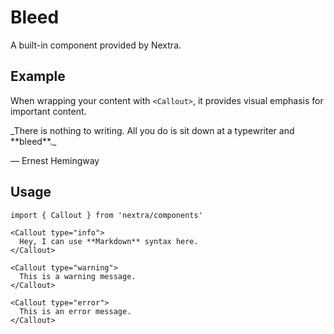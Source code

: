 
# Bleed

A built-in component provided by Nextra.

## Example

When wrapping your content with `<Callout>`, it provides visual emphasis for important content.

<Callout type="info">
  _There is nothing to writing. All you do is sit down at a typewriter and **bleed**._
  
  — Ernest Hemingway
</Callout>

## Usage

```mdx
import { Callout } from 'nextra/components'

<Callout type="info">
  Hey, I can use **Markdown** syntax here.
</Callout>

<Callout type="warning">
  This is a warning message.
</Callout>

<Callout type="error">
  This is an error message.
</Callout>
```

